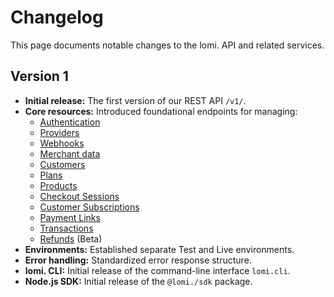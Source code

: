 # **Changelog**

This page documents notable changes to the lomi. API and related services.

## **Version 1**

*   **Initial release:** The first version of our REST API `/v1/`.
*   **Core resources:** Introduced foundational endpoints for managing:
    *   [Authentication](./../core/authentication)
    *   [Providers](./../core/providers)
    *   [Webhooks](./../core/webhooks)
    *   [Merchant data](./../core/merchants)
    *   [Customers](./../core/customers)
    *   [Plans](./../core/subscriptions)
    *   [Products](./../core/products)
    *   [Checkout Sessions](./../core/checkout-sessions)
    *   [Customer Subscriptions](./../core/customer-subscriptions)
    *   [Payment Links](./../core/payment-links)
    *   [Transactions](./../core/transactions)
    *   [Refunds](./../core/refunds) (Beta)
*   **Environments:** Established separate Test and Live environments.
*   **Error handling:** Standardized error response structure.
*   **lomi. CLI:** Initial release of the command-line interface `lomi.cli`.
*   **Node.js SDK:** Initial release of the `@lomi./sdk` package.